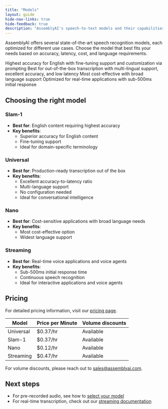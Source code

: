 ```yaml
---
title: "Models"
layout: guide
hide-nav-links: true
hide-feedback: true
description: "AssemblyAI's speech-to-text models and their capabilities"
---
```


AssemblyAI offers several state-of-the-art speech recognition models, each optimized for different use cases. Choose the model that best fits your needs based on accuracy, latency, cost, and language requirements.

<CardGroup cols={2}>
  <Card
    title="Slam-1"
    icon="basketball"
    href="/docs/speech-to-text/pre-recorded-audio/select-the-speech-model"
  >
    Highest accuracy for English with fine-tuning support and customization via
    prompting
  </Card>
  <Card
    title="Universal"
    icon="globe"
    href="/docs/speech-to-text/pre-recorded-audio/select-the-speech-model"
  >
    Best for out-of-the-box transcription with multi-lingual support, excellent accuracy, and low
    latency
  </Card>
  <Card
    title="Nano"
    icon="rabbit"
    href="/docs/speech-to-text/pre-recorded-audio/select-the-speech-model"
  >
    Most cost-effective with broad language support
  </Card>
  <Card title="Streaming" icon="bolt" href="/docs/speech-to-text/streaming">
    Optimized for real-time applications with sub-500ms initial response
  </Card>
</CardGroup>

## Choosing the right model

### Slam-1

- **Best for**: English content requiring highest accuracy
- **Key benefits**:
  - Superior accuracy for English content
  - Fine-tuning support
  - Ideal for domain-specific terminology

### Universal

- **Best for**: Production-ready transcription out of the box
- **Key benefits**:
  - Excellent accuracy-to-latency ratio
  - Multi-language support
  - No configuration needed
  - Ideal for conversational intelligence 

### Nano

- **Best for**: Cost-sensitive applications with broad language needs
- **Key benefits**:
  - Most cost-effective option
  - Widest language support

### Streaming

- **Best for**: Real-time voice applications and voice agents
- **Key benefits**:
  - Sub-500ms initial response time
  - Continuous speech recognition
  - Ideal for interactive applications and voice agents

## Pricing

For detailed pricing information, visit our [pricing page](https://www.assemblyai.com/pricing).

| Model     | Price per Minute | Volume discounts |
| --------- | ---------------- | ---------------- |
| Universal | $0.37/hr         | Available        |
| Slam-1    | $0.37/hr         | Available        |
| Nano      | $0.12/hr         | Available        |
| Streaming | $0.47/hr         | Available        |

For volume discounts, please reach out to sales@assemblyai.com.

## Next steps

- For pre-recorded audio, see how to [select your model](/docs/getting-started/transcribe-an-audio-file)
- For real-time transcription, check out our [streaming documentation](/docs/getting-started/transcribe-streaming-audio-from-a-microphone/python)
